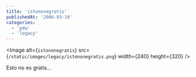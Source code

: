 ```yaml
---
title: 'istononegratis'
publishedAt: '2006-03-16'
categories:
  - 'pda'
  - 'legacy'
---
```


\<Image
alt={`istononegratis`}
src={`/static/images/legacy/istononegratis.png`}
width={240}
height={320}
/>

Esto no es gratis...
